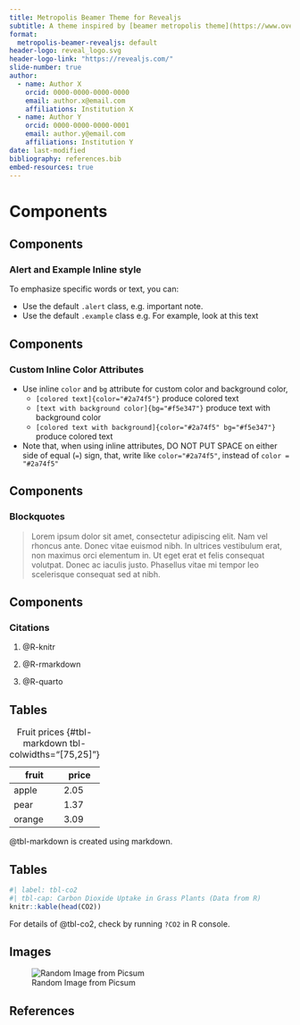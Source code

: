 ```yaml
---
title: Metropolis Beamer Theme for Revealjs
subtitle: A theme inspired by [beamer metropolis theme](https://www.overleaf.com/latex/templates/metropolis-beamer-theme/qzyvdhrntfmr)
format: 
  metropolis-beamer-revealjs: default
header-logo: reveal_logo.svg
header-logo-link: "https://revealjs.com/"
slide-number: true
author:
  - name: Author X
    orcid: 0000-0000-0000-0000
    email: author.x@email.com
    affiliations: Institution X
  - name: Author Y
    orcid: 0000-0000-0000-0001
    email: author.y@email.com
    affiliations: Institution Y
date: last-modified
bibliography: references.bib
embed-resources: true
---
```


# Components {background-color="#40666e"}

## Components

### Alert and Example Inline style

To emphasize specific words or text, you can:

- Use the default `.alert` class, e.g. [important note]{.alert}.
- Use the default `.example` class e.g. [For example, look at this text]{.example}

## Components

### Custom Inline Color Attributes

- Use inline `color` and `bg` attribute for custom color and background color, 
    - `[colored text]{color="#2a74f5"}` produce [colored text]{color="#2a74f5"}
    - `[text with background color]{bg="#f5e347"}` produce [text with background color]{bg="#f5e347"}
    - `[colored text with background]{color="#2a74f5" bg="#f5e347"}` produce [colored text]{color="#2a74f5" bg="#f5e347"}
- [Note that, when using inline attributes, DO NOT PUT SPACE on either side of equal (`=`) sign, that, write like `color="#2a74f5"`, instead of `color = "#2a74f5"`]{.alert}

## Components

### Blockquotes

> Lorem ipsum dolor sit amet, consectetur adipiscing elit. Nam vel rhoncus ante. Donec vitae euismod nibh. In ultrices vestibulum erat, non maximus orci elementum in. Ut eget erat et felis consequat volutpat. Donec ac iaculis justo. Phasellus vitae mi tempor leo scelerisque consequat sed at nibh.

## Components

### Citations

1. @R-knitr

2. @R-rmarkdown

3. @R-quarto


## Tables

| fruit  | price  |
|--------|--------|
| apple  | 2.05   |
| pear   | 1.37   |
| orange | 3.09   |

: Fruit prices {#tbl-markdown tbl-colwidths="[75,25]"}

@tbl-markdown is created using markdown.

## Tables

```r
#| label: tbl-co2
#| tbl-cap: Carbon Dioxide Uptake in Grass Plants (Data from R)
knitr::kable(head(CO2))
```

For details of @tbl-co2, check by running `?CO2` in R console.

## Images

![Random Image from Picsum](images/picsum.png)

## References

::: {#refs}
:::